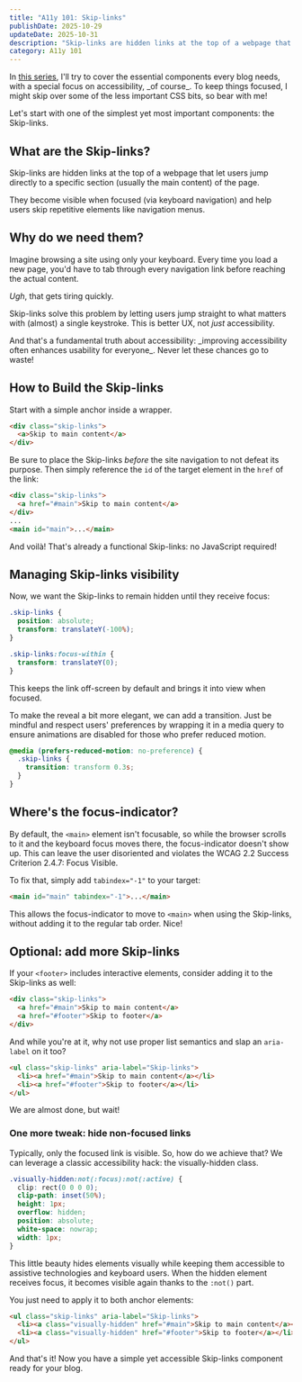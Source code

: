 ```yaml
---
title: "A11y 101: Skip-links"
publishDate: 2025-10-29
updateDate: 2025-10-31
description: "Skip-links are hidden links at the top of a webpage that let users jump directly to a specific section (usually the main content). They become visible when focused (via keyboard navigation) and help users skip repetitive elements like navigation menus."
category: A11y 101
---
```



<Callout>
  In <a href="category/a11y-101">this series</a>, I'll try to cover the essential components every blog needs,
  with a special focus on accessibility, _of course_. To keep things focused, I might skip over some of the less important CSS bits,
  so bear with me!
</Callout>

Let's start with one of the simplest yet most important components: the Skip-links.

## What are the Skip-links?

Skip-links are hidden links at the top of a webpage that let users jump directly to a specific section
(usually <Link href="#main">the main content</Link>) of the page.

They become visible when focused (via keyboard navigation) and help users skip repetitive elements like navigation menus.

## Why do we need them?

Imagine browsing a site using only your keyboard.
Every time you load a new page, you'd have to tab through every navigation link before reaching the actual content.

_Ugh_, that gets tiring quickly.

Skip-links solve this problem by letting users jump straight to what matters with (almost) a single keystroke.
This is better UX, not _just_ accessibility.

<Callout>
  And that's a fundamental truth about accessibility: _improving accessibility often enhances usability for everyone_.
  Never let these chances go to waste!
</Callout>

## How to Build the Skip-links

Start with a simple anchor inside a wrapper.

```html
<div class="skip-links">
  <a>Skip to main content</a>
</div>
```

Be sure to place the Skip-links _before_ the site navigation to not defeat its purpose.
Then simply reference the `id` of the target element in the `href` of the link:

```html
<div class="skip-links">
  <a href="#main">Skip to main content</a>
</div>
...
<main id="main">...</main>
```

And <span lang="fr">voilà</span>! That's already a functional Skip-links: no JavaScript required!

## Managing Skip-links visibility

Now, we want the Skip-links to remain hidden until they receive focus:

```css
.skip-links {
  position: absolute;
  transform: translateY(-100%);
}

.skip-links:focus-within {
  transform: translateY(0);
}
```

This keeps the link off-screen by default and brings it into view when focused.

To make the reveal a bit more elegant, we can add a transition. Just be mindful and respect users' preferences
by wrapping it in a media query to ensure animations are disabled for those who prefer reduced motion.

```css
@media (prefers-reduced-motion: no-preference) {
  .skip-links {
    transition: transform 0.3s;
  }
}
```

## Where's the focus-indicator?

By default, the `<main>` element isn't focusable, so while the browser scrolls to it and the keyboard focus moves there,
the focus-indicator doesn't show up. This can leave the user disoriented and violates the
<ExternalLink href="https://www.w3.org/TR/WCAG22/#focus-visible">WCAG 2.2 Success Criterion 2.4.7: Focus Visible</ExternalLink>.

To fix that, simply add `tabindex="-1"` to your target:

```html
<main id="main" tabindex="-1">...</main>
```

This allows the focus-indicator to move to `<main>` when using the Skip-links,
without adding it to the regular tab order. Nice!

## Optional: add more Skip-links

If your `<footer>` includes interactive elements, consider adding it to the Skip-links as well:

```html
<div class="skip-links">
  <a href="#main">Skip to main content</a>
  <a href="#footer">Skip to footer</a>
</div>
```

And while you're at it, why not use proper list semantics and slap an `aria-label` on it too?

```html
<ul class="skip-links" aria-label="Skip-links">
  <li><a href="#main">Skip to main content</a></li>
  <li><a href="#footer">Skip to footer</a></li>
</ul>
```

We are almost done, but wait!

### One more tweak: hide non-focused links

Typically, only the focused link is visible. So, how do we achieve that?
We can leverage a classic accessibility hack:
the <ExternalLink href="https://www.scottohara.me/blog/2017/04/14/inclusively-hidden.html">visually-hidden class</ExternalLink>.


```css
.visually-hidden:not(:focus):not(:active) {
  clip: rect(0 0 0 0);
  clip-path: inset(50%);
  height: 1px;
  overflow: hidden;
  position: absolute;
  white-space: nowrap;
  width: 1px;
}
```

This little beauty hides elements visually while keeping them accessible to assistive technologies and keyboard users.
When the hidden element receives focus, it becomes visible again thanks to the `:not()` part.

You just need to apply it to both anchor elements:

```html
<ul class="skip-links" aria-label="Skip-links">
  <li><a class="visually-hidden" href="#main">Skip to main content</a></li>
  <li><a class="visually-hidden" href="#footer">Skip to footer</a></li>
</ul>
```

And that's it! Now you have a simple yet accessible Skip-links component ready for your blog.
